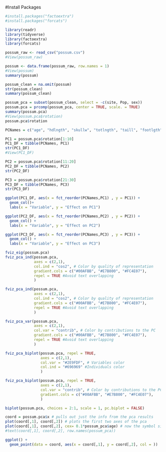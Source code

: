 
#Install Packages
```r
#install.packages("factoextra")
#install.packages("forcats")
```



```r
library(readr)
library(tidyverse)
library(factoextra)
library(forcats)
```


```r
possum_raw <- read_csv("possum.csv")
#View(possum_raw)
```


```r

possum <- data.frame(possum_raw, row.names = 1)
#View(possum)
summary(possum)
```


```r
possum_clean = na.omit(possum)
str(possum_clean)
summary(possum_clean)

```




```r
possum_pca = subset(possum_clean, select = -c(site, Pop, sex))
possum.pca = prcomp(possum_pca, center = TRUE, scale. = TRUE)
summary(possum.pca)
#View(possum.pca$rotation)
possum.pca$rotation
```



```r
PCNames = c("age", "hdlngth", "skullw", "totlngth", "taill", "footlgth", "earconch", "eye", "chest", "belly")
```


```r
PC1 = possum.pca$rotation[1:10]
PC1_DF = tibble(PCNames, PC1)
str(PC1_DF)
#View(PC1_DF)
```


```r
PC2 = possum.pca$rotation[11:20]
PC2_DF = tibble(PCNames, PC2)
str(PC2_DF)
```


```r
PC3 = possum.pca$rotation[21:30]
PC3_DF = tibble(PCNames, PC3)
str(PC3_DF)
```

```r
ggplot(PC1_DF, aes(x = fct_reorder(PCNames,PC1) , y = PC1)) + 
  geom_col()+
  labs(x = "Variable", y = "Effect on PC1")

```



```r
ggplot(PC2_DF, aes(x = fct_reorder(PCNames,PC2) , y = PC2)) + 
  geom_col() +
  labs(x = "Variable", y = "Effect on PC2")

```


```r
ggplot(PC3_DF, aes(x = fct_reorder(PCNames,PC3) , y = PC3)) + 
  geom_col() +
  labs(x = "Variable", y = "Effect on PC3")

```




```r

fviz_eig(possum.pca)
fviz_pca_ind(possum.pca,
             axes = c(2,1),
             col.ind = "cos2", # Color by quality of representation
             gradient.cols = c("#00AFBB", "#E7B800", "#FC4E07"),
             repel = TRUE #Avoid text overlapping
             )

```


```r
fviz_pca_ind(possum.pca,
             axes = c(2,1),
             col.ind = "cos2", # Color by quality of representation
             gradient.cols = c("#00AFBB", "#E7B800", "#FC4E07"),
             repel = TRUE #Avoid text overlapping
             )
```



```r
fviz_pca_var(possum.pca,
             axes = c(2,1),
             col.var = "contrib", # Color by contributions to the PC
             gradient.cols = c("#00AFBB", "#E7B800", "#FC4E07"),
             repel = TRUE #Avoid text overlapping
             )
```


```r
fviz_pca_biplot(possum.pca, repel = TRUE,
                axes = c(2,1),
                col.var = "#2E9FDF", # Variables color
                col.ind = "#696969" #Individuals color
                )

fviz_pca_biplot(possum.pca, repel = TRUE,
                axes = c(2,1),
                col.var = "contrib", # Color by contributions to the PC
                gradient.cols = c("#00AFBB", "#E7B800", "#FC4E07"),
                )
```


```r
biplot(possum.pca, choices = 2:1, scale = 1, pc.biplot = FALSE)
```


```r
coord = possum.pca$x # pulls out just the info from the pca results
plot(coord[,1], coord[,2]) # plots the first two axes of the pca
plot(coord[,1], coord[,2], cex= 0.1*possum_pca$age) # now the symbol size tells you age
#text(coord[,1], coord[,2], row.names(possum_pca))
```

```r
ggplot() +
  geom_point(data = coord, aes(x = coord[,1], y = coord[,2], col = ))
```


































